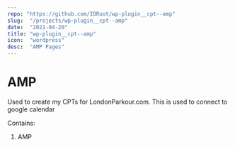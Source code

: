 ```yaml
---
repo: "https://github.com/IORoot/wp-plugin__cpt--amp"
slug:  "/projects/wp-plugin__cpt--amp"
date:  "2021-04-20"
title: "wp-plugin__cpt--amp"
icon:  "wordpress"
desc:  "AMP Pages"
---
```



# AMP

Used to create my CPTs for LondonParkour.com. This is used to connect to google calendar

Contains:

1. AMP
